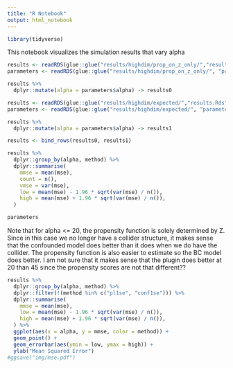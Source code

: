 ```yaml
---
title: "R Notebook"
output: html_notebook
---
```

```r
library(tidyverse)
```


This notebook visualizes the simulation results  that vary alpha

```r
results <- readRDS(glue::glue("results/highdim/prop_on_z_only/","results.Rds"))
parameters <- readRDS(glue::glue("results/highdim/prop_on_z_only/", "parameters.Rds"))

results %>% 
  dplyr::mutate(alpha = parameters$alpha) -> results0

results <- readRDS(glue::glue("results/highdim/expected/","results.Rds"))
parameters <- readRDS(glue::glue("results/highdim/expected/", "parameters.Rds"))

results %>% 
  dplyr::mutate(alpha = parameters$alpha) -> results1

results <- bind_rows(results0, results1)
```

```r
results %>%
  dplyr::group_by(alpha, method) %>%
  dplyr::summarise(
    mmse = mean(mse),
    count = n(),
    vmse = var(mse),
    low = mean(mse) - 1.96 * sqrt(var(mse) / n()),
    high = mean(mse) + 1.96 * sqrt(var(mse) / n()), 
  ) 
```

```r
parameters
```

Note that for alpha <= 20, the propensity function is solely determined by Z. Since in this case we no longer have a collider structure, it makes sense that the confounded model does better than it does when we do have the collider. The propensity function is also easier to estimate so the BC model does better.
I am not sure that it makes sense that the plugin does better at 20 than 45 since the propensity scores are not that different??

```r
results %>%
  dplyr::group_by(alpha, method) %>%
  dplyr::filter(!(method %in% c("pl1se", "conf1se"))) %>%
  dplyr::summarise(
    mmse = mean(mse),
    low = mean(mse) - 1.96 * sqrt(var(mse) / n()),
    high = mean(mse) + 1.96 * sqrt(var(mse) / n()), 
  ) %>%
  ggplot(aes(x = alpha, y = mmse, color = method)) +
  geom_point() +
  geom_errorbar(aes(ymin = low, ymax = high)) +
  ylab("Mean Squared Error")
#ggsave("img/mse.pdf")
```